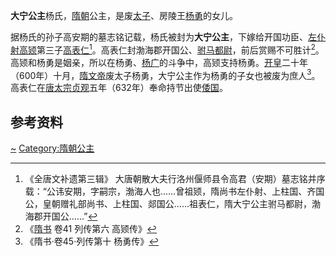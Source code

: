 '''大宁公主'''杨氏，[[隋朝|隋朝]]公主，是废[[太子|太子]]、房陵王[[杨勇_(隋朝)|杨勇]]的女儿。

据杨氏的孙子高安期的墓志铭记载，杨氏被封为'''大宁公主'''，下嫁给开国功臣、[[左仆射|左仆射]][[高颎|高颎]]第三子[[高表仁|高表仁]]<ref>《全唐文补遗第三辑》 大唐朝散大夫行洛州偃师县令高君（安期）墓志铭并序载：“公讳安期，字嗣宗，渤海人也……曾祖颎，隋尚书左仆射、上柱国、齐国公，皇朝赠礼部尚书、上柱国、郯国公……祖表仁，隋大宁公主驸马都尉，渤海郡开国公……”</ref>。高表仁封渤海郡开国公、[[驸马都尉|驸马都尉]]，前后赏赐不可胜计<ref>《[[隋书|隋书]] 卷41 列传第六 高颎传》</ref>。高颎和杨勇是姻亲，所以在杨勇、[[杨广|杨广]]的斗争中，高颎支持杨勇。[[开皇|开皇]]二十年（600年）十月，[[隋文帝|隋文帝]]废太子杨勇，大宁公主作为杨勇的子女也被废为庶人<ref>《隋书·卷45·列传第十 杨勇传》</ref>。高表仁在[[唐太宗|唐太宗]][[贞观_(唐朝)|贞观]]五年（632年）奉命持节出使[[倭国|倭国]]。

== 参考资料 ==
{{reflist}}

{{DEFAULTSORT:D}}
[[Category:杨姓|~]]
[[Category:隋朝公主|Category:隋朝公主]]